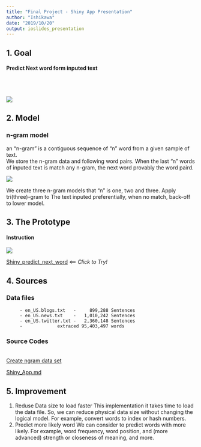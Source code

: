 ---
title: "Final Project - Shiny App Presentation"
author: "Ishikawa"
date: "2019/10/20"
output: ioslides_presentation
---

## 1. Goal

#### Predict Next word form inputed text

<br/>
<br/>
<div align="center">
<img src="./Final_Project_Next_word_Shiny_App_Presen_files/NW1.png"><br/>
</div>


## 2. Model {.smaller}
### n-gram model

an "n-gram" is a contiguous sequence of "n" word from a given sample of text.  
We store the n-gram data and following word pairs. When the last "n" words of inputed text is match any n-gram, the next word provably the word paird.

<div align="center">
<img src="./Final_Project_Next_word_Shiny_App_Presen_files/NW2.png"><br/>
</div>

We create three n-gram models that "n" is  one, two and three. Apply tri(three)-gram to The text inputed preferentially, when no match, back-off to lower model.

## 3. The Prototype

#### Instruction

<div align="center">
<img src="./Final_Project_Next_word_Shiny_App_Presen_files/NW3.png"><br/>
</div>

[Shiny_predict_next_word](https://hr-ishikawa.shinyapps.io/Shiny_predict_next_word/)  <== *Click to Try!*


## 4. Sources

### Data files

```
     - en_US.blogs.txt   -     899,288 Sentences
     - en_US.news.txt    -   1,010,242 Sentences
     - en_US.twitter.txt -   2,360,148 Sentences
     -             extraced 95,403,497 words
```
### Source Codes
<br/>
[Create ngram data set](https://hr-ishikawa.github.io/coursera/DataScienceSpecialization/10_Data_Science_Capstone/Final_Project/Final_Project_Create_ngram.html)

[Shiny_App.md](https://github.com/hr-ishikawa/coursera/blob/master/DataScienceSpecialization/10_Data_Science_Capstone/Final_Project/Shiny_App.md)

## 5. Improvement

1. Reduse Data size to load faster
This implementation it takes time to load the data file. So, we can reduce physical data size without changing the logical model. For example, convert words to index or hash numbers.
<br/>
2. Predict more likely word
We can consider to predict words with more likely. For example, word frequency, word position, and (more advanced) strength or closeness of meaning, and more.